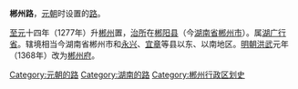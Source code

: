 '''郴州路'''，[[元朝|元朝]]时设置的[[路_(行政区划)|路]]。

[[至元_(忽必烈)|至元]]十四年（1277年）升[[郴州_(古代)|郴州]]置，[[治所|治所]]在[[郴阳县|郴阳县]]（今[[湖南省|湖南省]][[郴州市|郴州市]]）。属[[湖广行省|湖广行省]]。辖境相当今湖南省郴州市和[[永兴县|永兴]]、[[宜章县|宜章]]等县以东、以南地区。[[明朝|明朝]][[洪武|洪武]]元年（1368年）改为[[郴州府|郴州府]]。 

{{元朝行政区划|nocat}}
{{元朝行政区划小作品}}
[[Category:元朝的路|Category:元朝的路]]
[[Category:湖南的路|Category:湖南的路]]
[[Category:郴州行政区划史|Category:郴州行政区划史]]